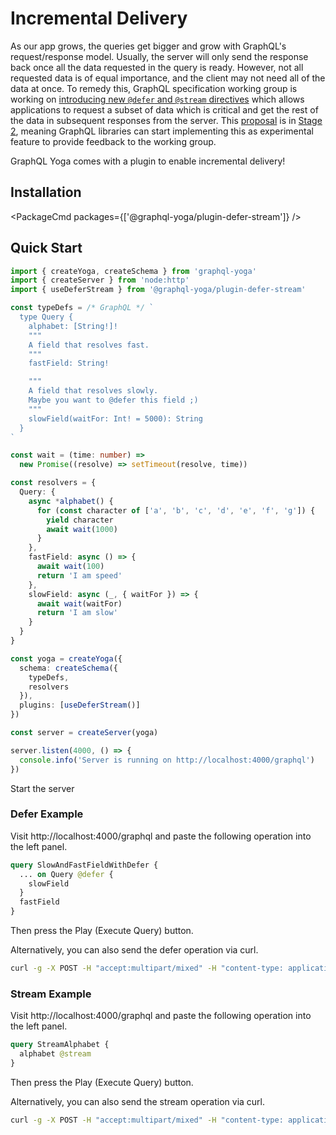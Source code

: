 
# Incremental Delivery

As our app grows, the queries get bigger and grow with GraphQL's request/response model. Usually, the server will only send the response back once all the data requested in the query is ready. However, not all requested data is of equal importance, and the client may not need all of the data at once. To remedy this, GraphQL specification working group is working on [introducing new `@defer` and `@stream` directives](https://github.com/graphql/graphql-wg/blob/main/rfcs/DeferStream.md) which allows applications to request a subset of data which is critical and get the rest of the data in subsequent responses from the server. This [proposal](https://github.com/graphql/graphql-spec/pull/742) is in [Stage 2](https://github.com/graphql/graphql-spec/blob/main/CONTRIBUTING.md#stage-2-draft), meaning GraphQL libraries can start implementing this as experimental feature to provide feedback to the working group.

GraphQL Yoga comes with a plugin to enable incremental delivery!

## Installation

<PackageCmd packages={['@graphql-yoga/plugin-defer-stream']} />

## Quick Start

```ts filename="server.ts"
import { createYoga, createSchema } from 'graphql-yoga'
import { createServer } from 'node:http'
import { useDeferStream } from '@graphql-yoga/plugin-defer-stream'

const typeDefs = /* GraphQL */ `
  type Query {
    alphabet: [String!]!
    """
    A field that resolves fast.
    """
    fastField: String!

    """
    A field that resolves slowly.
    Maybe you want to @defer this field ;)
    """
    slowField(waitFor: Int! = 5000): String
  }
`

const wait = (time: number) =>
  new Promise((resolve) => setTimeout(resolve, time))

const resolvers = {
  Query: {
    async *alphabet() {
      for (const character of ['a', 'b', 'c', 'd', 'e', 'f', 'g']) {
        yield character
        await wait(1000)
      }
    },
    fastField: async () => {
      await wait(100)
      return 'I am speed'
    },
    slowField: async (_, { waitFor }) => {
      await wait(waitFor)
      return 'I am slow'
    }
  }
}

const yoga = createYoga({
  schema: createSchema({
    typeDefs,
    resolvers
  }),
  plugins: [useDeferStream()]
})

const server = createServer(yoga)

server.listen(4000, () => {
  console.info('Server is running on http://localhost:4000/graphql')
})
```

Start the server

### Defer Example

Visit http://localhost:4000/graphql and paste the following operation into the left panel.

```graphql
query SlowAndFastFieldWithDefer {
  ... on Query @defer {
    slowField
  }
  fastField
}
```

Then press the Play (Execute Query) button.

Alternatively, you can also send the defer operation via curl.

```sh
curl -g -X POST -H "accept:multipart/mixed" -H "content-type: application/json" -d '{"query":"query SlowAndFastFieldWithDefer { ... on Query @defer { slowField } fastField }"}' http://localhost:4000/graphql
```

### Stream Example

Visit http://localhost:4000/graphql and paste the following operation into the left panel.

```graphql
query StreamAlphabet {
  alphabet @stream
}
```

Then press the Play (Execute Query) button.

Alternatively, you can also send the stream operation via curl.

```sh
curl -g -X POST -H "accept:multipart/mixed" -H "content-type: application/json" -d '{"query":"query StreamAlphabet { alphabet @stream }"}' http://localhost:4000/graphql
```
